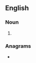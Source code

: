 ==English==

===Noun===
{{head|en|noun plural form}}

# {{plural of|niggler|lang=en}}

===Anagrams===
* {{anagrams|en|Gerlings|sniggler}}